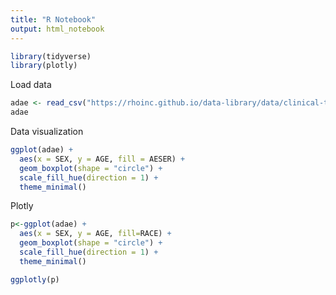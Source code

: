 ```yaml
---
title: "R Notebook"
output: html_notebook
---
```

```r
library(tidyverse)
library(plotly)
```

Load data

```r
adae <- read_csv("https://rhoinc.github.io/data-library/data/clinical-trials/adam/adae.csv")
adae
```

Data visualization

```r
ggplot(adae) +
  aes(x = SEX, y = AGE, fill = AESER) +
  geom_boxplot(shape = "circle") +
  scale_fill_hue(direction = 1) +
  theme_minimal()
```

Plotly
 
```r
p<-ggplot(adae) +
  aes(x = SEX, y = AGE, fill=RACE) +
  geom_boxplot(shape = "circle") +
  scale_fill_hue(direction = 1) +
  theme_minimal()

ggplotly(p)
```
 
 